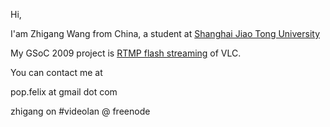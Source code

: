Hi,

I'am Zhigang Wang from China, a student at [http://www.sjtu.edu.cn/english/index/index.htm Shanghai Jiao Tong University]

My GSoC 2009 project is [[SoC_2009/RTMP_Flash_Streaming | RTMP flash streaming]] of VLC. 

You can contact me at

pop.felix at gmail dot com

zhigang on #videolan @ freenode